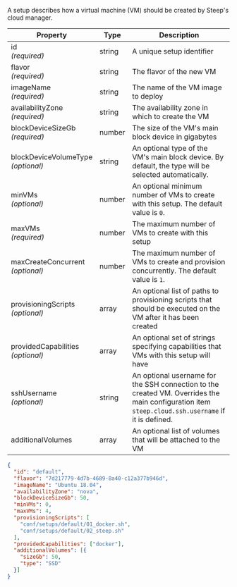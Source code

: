 
A setup describes how a virtual machine (VM) should be created by Steep's cloud
manager.

| Property                               | Type    | Description
| -------------------------------------- | ------- | -----------
| id<br/>*(required)*                    | string  | A unique setup identifier
| flavor<br/>*(required)*                | string  | The flavor of the new VM
| imageName<br/>*(required)*             | string  | The name of the VM image to deploy
| availabilityZone<br/>*(required)*      | string  | The availability zone in which to create the VM
| blockDeviceSizeGb<br/>*(required)*     | number  | The size of the VM's main block device in gigabytes
| blockDeviceVolumeType<br/>*(optional)* | string  | An optional type of the VM's main block device. By default, the type will be selected automatically.
| minVMs<br/>*(optional)*                | number  | An optional minimum number of VMs to create with this setup. The default value is `0`.
| maxVMs<br/>*(required)*                | number  | The maximum number of VMs to create with this setup
| maxCreateConcurrent<br/>*(optional)*   | number  | The maximum number of VMs to create and provision concurrently. The default value is `1`.
| provisioningScripts<br/>*(optional)*   | array   | An optional list of paths to <ScrollLink href="#provisioning-scripts">provisioning scripts</ScrollLink> that should be executed on the VM after it has been created
| providedCapabilities<br/>*(optional)*  | array   | An optional set of strings specifying capabilities that VMs with this setup will have
| sshUsername<br/>*(optional)*           | string  | An optional username for the SSH connection to the created VM. Overrides the <ScrollLink href="#steepyaml">main configuration</ScrollLink> item `steep.cloud.ssh.username` if it is defined.
| additionalVolumes                      | array   | An optional list of <ScrollLink href="#volumes">volumes</ScrollLink> that will be attached to the VM

<CodeExample title="Example:">

```json code-example
{
  "id": "default",
  "flavor": "7d217779-4d7b-4689-8a40-c12a377b946d",
  "imageName": "Ubuntu 18.04",
  "availabilityZone": "nova",
  "blockDeviceSizeGb": 50,
  "minVMs": 0,
  "maxVMs": 4,
  "provisioningScripts": [
    "conf/setups/default/01_docker.sh",
    "conf/setups/default/02_steep.sh"
  ],
  "providedCapabilities": ["docker"],
  "additionalVolumes": [{
    "sizeGb": 50,
    "type": "SSD"
  }]
}
```

</CodeExample>

